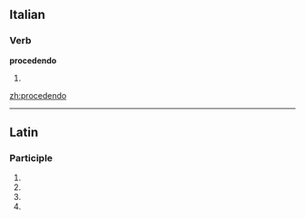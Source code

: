 ==Italian==

===Verb===
'''procedendo'''

# {{gerund of|[[procedere#Italian|procedere]]|lang=it}}

[[zh:procedendo]]

----
==Latin==

===Participle===
{{la-part-form|prōcēdendō}}

# {{inflection of|procedendus|prōcēdendus|dat|m|s|lang=la}}
# {{inflection of|procedendus|prōcēdendus|dat|n|s|lang=la}}
# {{inflection of|procedendus|prōcēdendus|abl|m|s|lang=la}}
# {{inflection of|procedendus|prōcēdendus|abl|n|s|lang=la}}
{{count page|[[Wiktionary:Page count]]}}
{{rfc-auto}}